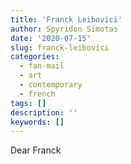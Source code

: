 ```yaml
---
title: 'Franck Leibovici'
author: Spyridon Simotas
date: '2020-07-15'
slug: franck-leibovici
categories:
  - fan-mail
  - art
  - contemporary
  - french
tags: []
description: ''
keywords: []
---
```


Dear Franck 



